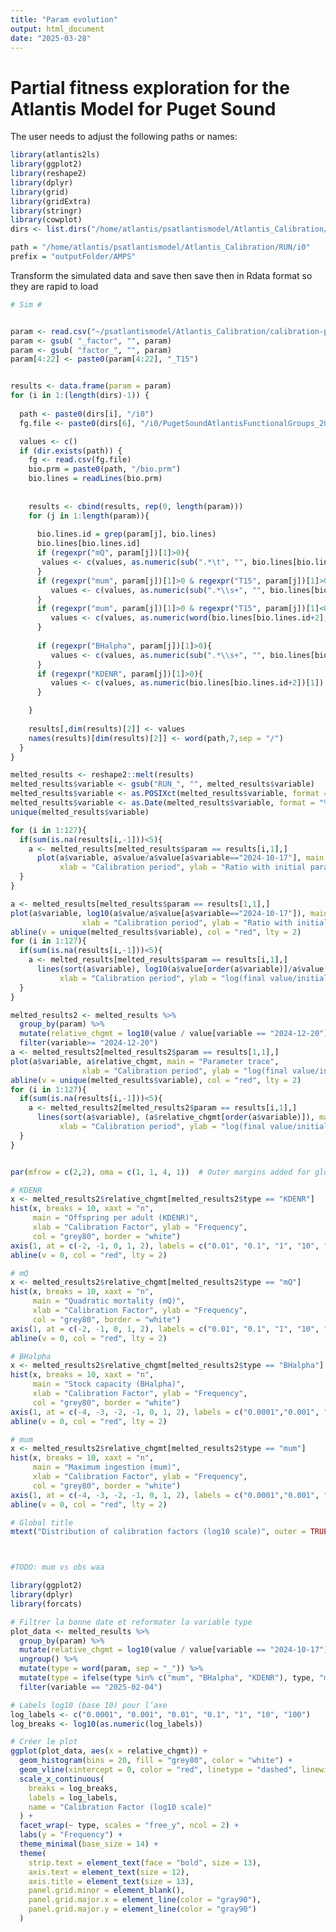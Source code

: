 ```yaml
---
title: "Param evolution"
output: html_document
date: "2025-03-28"
---
```


# Partial fitness exploration for the Atlantis Model for Puget Sound

The user needs to adjust the following paths or names:
```r
library(atlantis2ls)
library(ggplot2)
library(reshape2)
library(dplyr)
library(grid)
library(gridExtra)
library(stringr)
library(cowplot)
dirs <- list.dirs("/home/atlantis/psatlantismodel/Atlantis_Calibration/", recursive = F)

path = "/home/atlantis/psatlantismodel/Atlantis_Calibration/RUN/i0"
prefix = "outputFolder/AMPS"


```

Transform the simulated data and save then save then in Rdata format so they are rapid to load
```r
# Sim # 


param <- read.csv("~/psatlantismodel/Atlantis_Calibration/calibration-parameters-complete.csv")$names
param <- gsub( "_factor", "", param)
param <- gsub( "factor_", "", param)
param[4:22] <- paste0(param[4:22], "_T15")


results <- data.frame(param = param)
for (i in 1:(length(dirs)-1)) {
  
  path <- paste0(dirs[i], "/i0")
  fg.file <- paste0(dirs[6], "/i0/PugetSoundAtlantisFunctionalGroups_2024_V1.csv")

  values <- c()
  if (dir.exists(path)) {
    fg <- read.csv(fg.file)
    bio.prm = paste0(path, "/bio.prm")
    bio.lines = readLines(bio.prm)
  
  
    results <- cbind(results, rep(0, length(param)))
    for (j in 1:length(param)){
      
      bio.lines.id = grep(param[j], bio.lines)
      bio.lines[bio.lines.id]
      if (regexpr("mQ", param[j])[1]>0){
       values <- c(values, as.numeric(sub(".*\t", "", bio.lines[bio.lines.id]))[1]) 
      }
      if (regexpr("mum", param[j])[1]>0 & regexpr("T15", param[j])[1]>0){
         values <- c(values, as.numeric(sub(".*\\s+", "", bio.lines[bio.lines.id]))[1]) 
      }
      if (regexpr("mum", param[j])[1]>0 & regexpr("T15", param[j])[1]<0){
         values <- c(values, as.numeric(word(bio.lines[bio.lines.id+2], sep = " "))) 
      }
      
      if (regexpr("BHalpha", param[j])[1]>0){
         values <- c(values, as.numeric(sub(".*\\s+", "", bio.lines[bio.lines.id]))[1]) 
      }
      if (regexpr("KDENR", param[j])[1]>0){
         values <- c(values, as.numeric(bio.lines[bio.lines.id+2])[1])
      }

    }
    
    results[,dim(results)[2]] <- values
    names(results)[dim(results)[2]] <- word(path,7,sep = "/")
  }
}

melted_results <- reshape2::melt(results)   
melted_results$variable <- gsub("RUN_", "", melted_results$variable)
melted_results$variable <- as.POSIXct(melted_results$variable, format = "%m_%d_%Y")
melted_results$variable <- as.Date(melted_results$variable, format = "%m_%d_%Y")
unique(melted_results$variable)

for (i in 1:127){
  if(sum(is.na(results[i,-1]))<5){
    a <- melted_results[melted_results$param == results[i,1],]
      plot(a$variable, a$value/a$value[a$variable=="2024-10-17"], main = paste0(results[i,1]), 
           xlab = "Calibration period", ylab = "Ratio with initial parameter value")
  }
}

a <- melted_results[melted_results$param == results[1,1],]
plot(a$variable, log10(a$value/a$value[a$variable=="2024-10-17"]), main = "Parameter trace", 
                xlab = "Calibration period", ylab = "Ratio with initial parameter value", ylim = c(-3.6,2), type = "l")
abline(v = unique(melted_results$variable), col = "red", lty = 2)
for (i in 1:127){
  if(sum(is.na(results[i,-1]))<5){
    a <- melted_results[melted_results$param == results[i,1],]
      lines(sort(a$variable), log10(a$value[order(a$variable)]/a$value[a$variable=="2024-10-17"]), main = paste0(results[i,1]), 
           xlab = "Calibration period", ylab = "log(final value/initial value)")
  }
}

melted_results2 <- melted_results %>%
  group_by(param) %>%
  mutate(relative_chgmt = log10(value / value[variable == "2024-12-20"]))%>%
  filter(variable>= "2024-12-20")
a <- melted_results2[melted_results2$param == results[1,1],]
plot(a$variable, a$relative_chgmt, main = "Parameter trace", 
                xlab = "Calibration period", ylab = "log(final value/initial value)", ylim = c(-1.8,1.5), type = "l")
abline(v = unique(melted_results$variable), col = "red", lty = 2)
for (i in 1:127){
  if(sum(is.na(results[i,-1]))<5){
    a <- melted_results2[melted_results2$param == results[i,1],]
      lines(sort(a$variable), (a$relative_chgmt[order(a$variable)]), main = paste0(results[i,1]), 
           xlab = "Calibration period", ylab = "log(final value/initial value)")
  }
}



```
```r
par(mfrow = c(2,2), oma = c(1, 1, 4, 1))  # Outer margins added for global title

# KDENR
x <- melted_results2$relative_chgmt[melted_results2$type == "KDENR"]
hist(x, breaks = 10, xaxt = "n",
     main = "Offspring per adult (KDENR)",
     xlab = "Calibration Factor", ylab = "Frequency",
     col = "grey80", border = "white")
axis(1, at = c(-2, -1, 0, 1, 2), labels = c("0.01", "0.1", "1", "10", "100"))
abline(v = 0, col = "red", lty = 2)

# mQ
x <- melted_results2$relative_chgmt[melted_results2$type == "mQ"]
hist(x, breaks = 10, xaxt = "n",
     main = "Quadratic mortality (mQ)",
     xlab = "Calibration Factor", ylab = "Frequency",
     col = "grey80", border = "white")
axis(1, at = c(-2, -1, 0, 1, 2), labels = c("0.01", "0.1", "1", "10", "100"))
abline(v = 0, col = "red", lty = 2)

# BHalpha
x <- melted_results2$relative_chgmt[melted_results2$type == "BHalpha"]
hist(x, breaks = 10, xaxt = "n",
     main = "Stock capacity (BHalpha)",
     xlab = "Calibration Factor", ylab = "Frequency",
     col = "grey80", border = "white")
axis(1, at = c(-4, -3, -2, -1, 0, 1, 2), labels = c("0.0001","0.001", "0.01", "0.1", "1", "10", "100"))
abline(v = 0, col = "red", lty = 2)

# mum
x <- melted_results2$relative_chgmt[melted_results2$type == "mum"]
hist(x, breaks = 10, xaxt = "n",
     main = "Maximum ingestion (mum)",
     xlab = "Calibration Factor", ylab = "Frequency",
     col = "grey80", border = "white")
axis(1, at = c(-4, -3, -2, -1, 0, 1, 2), labels = c("0.0001","0.001", "0.01", "0.1", "1", "10", "100"))
abline(v = 0, col = "red", lty = 2)

# Global title
mtext("Distribution of calibration factors (log10 scale)", outer = TRUE, cex = 1.2 , font = 2, adj = 0.55)



#TODO: mum vs obs waa
```
```r
library(ggplot2)
library(dplyr)
library(forcats)

# Filtrer la bonne date et reformater la variable type
plot_data <- melted_results %>%
  group_by(param) %>%
  mutate(relative_chgmt = log10(value / value[variable == "2024-10-17"])) %>%
  ungroup() %>%
  mutate(type = word(param, sep = "_")) %>%
  mutate(type = ifelse(type %in% c("mum", "BHalpha", "KDENR"), type, "mQ")) %>%
  filter(variable == "2025-02-04")

# Labels log10 (base 10) pour l’axe
log_labels <- c("0.0001", "0.001", "0.01", "0.1", "1", "10", "100")
log_breaks <- log10(as.numeric(log_labels))

# Créer le plot
ggplot(plot_data, aes(x = relative_chgmt)) +
  geom_histogram(bins = 20, fill = "grey80", color = "white") +
  geom_vline(xintercept = 0, color = "red", linetype = "dashed", linewidth = 1) +
  scale_x_continuous(
    breaks = log_breaks,
    labels = log_labels,
    name = "Calibration Factor (log10 scale)"
  ) +
  facet_wrap(~ type, scales = "free_y", ncol = 2) +
  labs(y = "Frequency") +
  theme_minimal(base_size = 14) +
  theme(
    strip.text = element_text(face = "bold", size = 13),
    axis.text = element_text(size = 12),
    axis.title = element_text(size = 13),
    panel.grid.minor = element_blank(),
    panel.grid.major.x = element_line(color = "gray90"),
    panel.grid.major.y = element_line(color = "gray90")
  )

```

